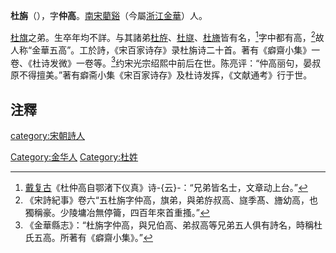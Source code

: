 '''杜旃'''（{{bd|?||?|}}），字'''仲高'''。[[南宋|南宋]][[藺谿|藺谿]]（今屬[[浙江|浙江]][[金華|金華]]）人。

[[杜旗|杜旗]]之弟。生卒年均不詳。与其諸弟[[杜斿|杜斿]]、[[杜旞|杜旞]]、[[杜旝|杜旝]]皆有名，<ref>[[戴复古|戴复古]]《杜仲高自鄂渚下仪真》诗-{云}-：“兄弟皆名士，文章动上台。”</ref>字中都有高，<ref>《宋詩紀事》卷六“五杜旃字仲高，旗弟，與弟斿叔高、旞季髙、旝幼高，也獨稱豪。少陵墉冶無停籥，四百年來首重搔。”</ref>故人称“金華五高”。工於詩，《宋百家诗存》录杜旃诗二十首。著有《癖齋小集》一卷、《杜诗发微》一卷等。<ref>《金華縣志》：“杜旃字仲高，與兄伯高、弟叔高等兄弟五人俱有詩名，時稱杜氏五高。所著有《癖齋小集》。”</ref>约宋光宗绍熙中前后在世。陈亮评：“仲高丽句，晏叔原不得擅美。”著有癖斋小集《宋百家诗存》及杜诗发挥，《文献通考》行于世。

==注釋==
{{reflist}}
[[category:宋朝詩人|category:宋朝詩人]]
[[Category:金华人|Category:金华人]]
[[Category:杜姓|Category:杜姓]]

{{宋朝人物小作品}}